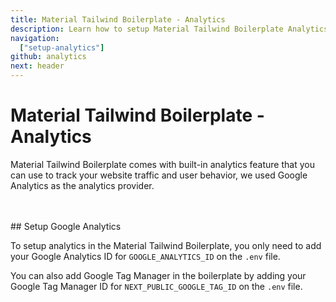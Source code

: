 ```yaml
---
title: Material Tailwind Boilerplate - Analytics
description: Learn how to setup Material Tailwind Boilerplate Analytics with Google Analytics.
navigation:
  ["setup-analytics"]
github: analytics
next: header
---
```


# Material Tailwind Boilerplate - Analytics

Material Tailwind Boilerplate comes with built-in analytics feature that you can use to track your website traffic and user behavior, we used Google Analytics as the analytics provider.

<br />
<br />

<DocsTitle href="setup-analytics">
## Setup Google Analytics
</DocsTitle>

To setup analytics in the Material Tailwind Boilerplate, you only need to add your Google Analytics ID for <Code>GOOGLE_ANALYTICS_ID</Code> on the <Code>.env</Code> file.

You can also add Google Tag Manager in the boilerplate by adding your Google Tag Manager ID for <Code>NEXT_PUBLIC_GOOGLE_TAG_ID</Code> on the <Code>.env</Code> file.
